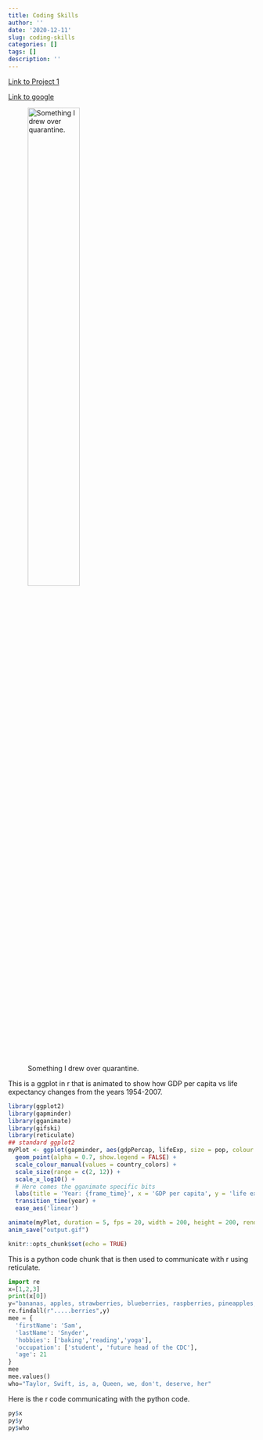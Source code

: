 ```yaml
---
title: Coding Skills
author: ''
date: '2020-12-11'
slug: coding-skills
categories: []
tags: []
description: ''
---
```


[Link to Project 1](/project/project1/)

[Link to google](https://www.google.com)


![Something I drew over quarantine.](/post/2020-12-11-coding-skills_files/Orange_Girl.png){width=50%}

This is a ggplot in r that is animated to show how GDP per capita vs life expectancy changes from the years 1954-2007.
```r
library(ggplot2)
library(gapminder)
library(gganimate)
library(gifski)
library(reticulate)
## standard ggplot2
myPlot <- ggplot(gapminder, aes(gdpPercap, lifeExp, size = pop, colour = country)) +
  geom_point(alpha = 0.7, show.legend = FALSE) +
  scale_colour_manual(values = country_colors) +
  scale_size(range = c(2, 12)) +
  scale_x_log10() +
  # Here comes the gganimate specific bits
  labs(title = 'Year: {frame_time}', x = 'GDP per capita', y = 'life expectancy') +
  transition_time(year) +
  ease_aes('linear')

animate(myPlot, duration = 5, fps = 20, width = 200, height = 200, renderer = gifski_renderer())
anim_save("output.gif")
```

```r
knitr::opts_chunk$set(echo = TRUE)

```
This is a python code chunk that is then used to communicate with r using reticulate.
```python
import re
x=[1,2,3]
print(x[0])
y="bananas, apples, strawberries, blueberries, raspberries, pineapples, cherries"
re.findall(r".....berries",y)
mee = {
  'firstName': 'Sam', 
  'lastName': 'Snyder', 
  'hobbies': ['baking','reading','yoga'], 
  'occupation': ['student', 'future head of the CDC'], 
  'age': 21
}
mee
mee.values()
who="Taylor, Swift, is, a, Queen, we, don't, deserve, her"
```

Here is the r code communicating with the python code.
```R
py$x
py$y
py$who

```